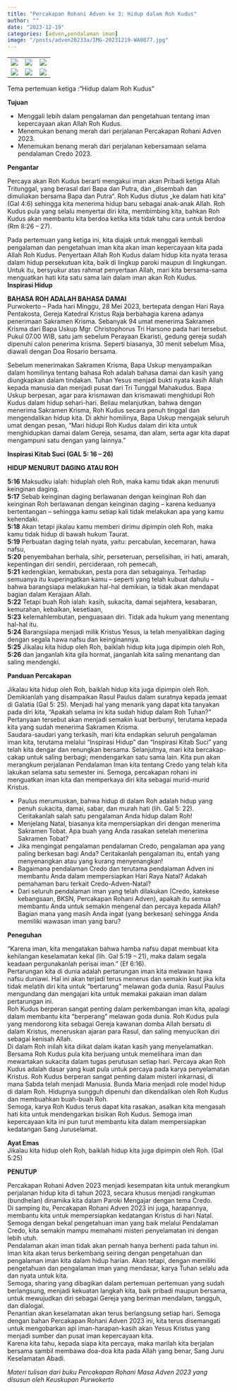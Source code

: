 ```yaml
---
title: "Percakapan Rohani Adven ke 3: Hidup dalam Roh Kudus"
author: ""
date: "2023-12-19"
categories: [adven,pendalaman iman]
image: "/posts/adven20233a/IMG-20231219-WA0077.jpg"
---
```


|                                                 |                                                 |                                                 |
|-------------------------------------------------|-------------------------------------------------|-------------------------------------------------|
| ![](/posts/adven20233a/IMG-20231219-WA0075.jpg) | ![](/posts/adven20233a/IMG-20231219-WA0071.jpg) | ![](/posts/adven20233a/IMG-20231219-WA0076.jpg) |
| ![](/posts/adven20233a/IMG-20231219-WA0077.jpg) | ![](/posts/adven20233a/IMG-20231219-WA0078.jpg) | ![](/posts/adven20233a/IMG-20231219-WA0079.jpg) |

Tema pertemuan ketiga :“Hidup dalam Roh Kudus”\

**Tujuan**\

-   Menggali lebih dalam pengalaman dan pengetahuan tentang iman kepercayaan akan Allah Roh Kudus.
-   Menemukan benang merah dari perjalanan Percakapan Rohani Adven 2023.
-   Menemukan benang merah dari perjalanan kebersamaan selama pendalaman Credo 2023.

**Pengantar**\

Percaya akan Roh Kudus berarti mengakui iman akan Pribadi ketiga Allah Tritunggal, yang berasal dari Bapa dan Putra, dan „disembah dan dimuliakan bersama Bapa dan Putra“. Roh Kudus diutus „ke dalam hati kita“ (Gal 4:6) sehingga kita menerima hidup baru sebagai anak-anak Allah. Roh Kudus pula yang selalu menyertai diri kita, membimbing kita, bahkan Roh Kudus akan membantu kita berdoa ketika kita tidak tahu cara untuk berdoa (Rm 8:26 – 27).\

Pada pertemuan yang ketiga ini, kita diajak untuk menggali kembali pengalaman dan pengetahuan iman kita akan iman kepercayaan kita pada Allah Roh Kudus. Penyertaan Allah Roh Kudus dalam hidup kita nyata terasa dalam hidup persekutuan kita, baik di lingkup paroki maupun di lingkungan. Untuk itu, bersyukur atas rahmat penyertaan Allah, mari kita bersama-sama menguatkan hati kita satu sama lain dalam iman akan Roh Kudus.\
**Inspirasi Hidup**\

**BAHASA ROH ADALAH BAHASA DAMAI**\
Purwokerto – Pada hari Minggu, 28 Mei 2023, bertepata dengan Hari Raya Pentakosta, Gereja Katedral Kristus Raja berbahagia karena adanya penerimaan Sakramen Krisma. Sebanyak 94 umat menerima Sakramen Krisma dari Bapa Uskup Mgr. Christophorus Tri Harsono pada hari tersebut. Pukul 07.00 WIB, satu jam sebelum Perayaan Ekaristi, gedung gereja sudah dipenuhi calon penerima krisma. Seperti biasanya, 30 menit sebelum Misa, diawali dengan Doa Rosario bersama.\

Sebelum menerimakan Sakramen Krisma, Bapa Uskup menyampaikan dalam homilinya tentang bahasa Roh adalah bahasa damai dan kasih yang diungkapkan dalam tindakan. Tuhan Yesus menjadi bukti nyata kasih Allah kepada manusia dan menjadi pusat dari Tri Tunggal Mahakudus. Bapa Uskup berpesan, agar para krismawan dan krismawati menghidupi Roh Kudus dalam hidup sehari-hari. Beliau melanjutkan, bahwa dengan menerima Sakramen Krisma, Roh Kudus secara penuh tinggal dan mengendalikan hidup kita. Di akhir homilinya, Bapa Uskup mengajak seluruh umat dengan pesan, “Mari hidupi Roh Kudus dalam diri kita untuk menghidupkan damai dalam Gereja, sesama, dan alam, serta agar kita dapat mengampuni satu dengan yang lainnya.” 

**Inspirasi Kitab Suci (GAL 5: 16 – 26)**

**HIDUP MENURUT DAGING ATAU ROH**

**5:16** Maksudku ialah: hiduplah oleh Roh, maka kamu tidak akan menuruti keinginan daging.\
**5:17** Sebab keinginan daging berlawanan dengan keinginan Roh dan keinginan Roh berlawanan dengan keinginan daging – karena keduanya bertentangan – sehingga kamu setiap kali tidak melakukan apa yang kamu kehendaki.\
**5:18** Akan tetapi jikalau kamu memberi dirimu dipimpin oleh Roh, maka kamu tidak hidup di bawah hukum Taurat.\
**5:19** Perbuatan daging telah nyata, yaitu: percabulan, kecemaran, hawa nafsu,\
**5:20** penyembahan berhala, sihir, perseteruan, perselisihan, iri hati, amarah, kepentingan diri sendiri, percideraan, roh pemecah,\
**5:21** kedengkian, kemabukan, pesta pora dan sebagainya. Terhadap semuanya itu kuperingatkan kamu – seperti yang telah kubuat dahulu – bahwa barangsiapa melakukan hal-hal demikian, ia tidak akan mendapat bagian dalam Kerajaan Allah.\
**5:22** Tetapi buah Roh ialah: kasih, sukacita, damai sejahtera, kesabaran, kemurahan, kebaikan, kesetiaan,\
**5:23** kelemahlembutan, penguasaan diri. Tidak ada hukum yang menentang hal-hal itu.\
**5:24** Barangsiapa menjadi milik Kristus Yesus, ia telah menyalibkan daging dengan segala hawa nafsu dan keinginannya.\
**5:25** Jikalau kita hidup oleh Roh, baiklah hidup kita juga dipimpin oleh Roh,\
**5:26** dan janganlah kita gila hormat, janganlah kita saling menantang dan saling mendengki.\

**Panduan Percakapan**\

Jikalau kita hidup oleh Roh, baiklah hidup kita juga dipimpin oleh Roh. Demikianlah yang disampaikan Rasul Paulus dalam suratnya kepada jemaat di Galatia (Gal 5: 25). Menjadi hal yang menarik yang dapat kita tanyakan pada diri kita, “Apakah selama ini kita sudah hidup dalam Roh Tuhan?” Pertanyaan tersebut akan menjadi semakin kuat berbunyi, terutama kepada kita yang sudah menerima Sakramen Krisma. \
Saudara-saudari yang terkasih, mari kita endapkan seluruh pengalaman iman kita, terutama melalui “Inspirasi Hidup” dan “Inspirasi Kitab Suci” yang telah kita dengar dan renungkan bersama. Selanjutnya, mari kita bercakap-cakap untuk saling berbagi; mendengarkan satu sama lain. Kita pun akan merangkum perjalanan Pendalaman Iman kita tentang Credo yang telah kita lakukan selama satu semester ini. Semoga, percakapan rohani ini menguatkan iman kita dan memperkaya diri kita sebagai murid-murid Kristus.\

-   Paulus merumuskan, bahwa hidup di dalam Roh adalah hidup yang penuh sukacita, damai, sabar, dan murah hati (lih. Gal 5: 22). Ceritakanlah salah satu pengalaman Anda hidup dalam Roh!
-   Menjelang Natal, biasanya kita mempersiapkan diri dengan menerima Sakramen Tobat. Apa buah yang Anda rasakan setelah menerima Sakramen Tobat?
-   Jika mengingat pengalaman pendalaman Credo, pengalaman apa yang paling berkesan bagi Anda? Ceritakanlah pengalaman itu, entah yang menyenangkan atau yang kurang menyenangkan!
-   Bagaimana pendalaman Credo dan terutama pendalaman Adven ini membantu Anda dalam mempersiapkan Hari Raya Natal? Adakah pemahaman baru terkait Credo-Adven-Natal?
-   Dari seluruh pendalaman iman yang telah dilakukan (Credo, katekese kebangsaan, BKSN, Percakapan Rohani Adven), apakah itu semua membantu Anda untuk semakin mengenal dan percaya kepada Allah? Bagian mana yang masih Anda ingat (yang berkesan) sehingga Anda memiliki wawasan iman yang baru?\

**Peneguhan**\

“Karena iman, kita mengatakan bahwa hamba nafsu dapat membuat kita kehilangan keselamatan kekal (lih. Gal 5:19 – 21), maka dalam segala keadaan pergunakanlah perisai iman.” (Ef 6:16).\
Pertarungan kita di dunia adalah pertarungan iman kita melawan hawa nafsu duniawi. Hal ini akan terjadi terus menerus dan semakin kuat jika kita tidak melatih diri kita untuk “bertarung” melawan goda dunia. Rasul Paulus mengundang dan mengajari kita untuk memakai pakaian iman dalam pertarungan ini.\
Roh Kudus berperan sangat penting dalam perkembangan iman kita, apalagi dalam membantu kita “berperang” melawan goda dunia. Roh Kudus pula yang mendorong kita sebagai Gereja kawanan domba Allah bersatu di dalam Kristus, meneruskan ajaran para Rasul, dan saling menyucikan diri sebagai kenisah Allah.\
Di dalam Roh inilah kita diikat dalam ikatan kasih yang menyelamatkan. Bersama Roh Kudus pula kita berjuang untuk memelihara iman dan mewartakan sukacita dalam tugas perutusan setiap hari.
Percaya akan Roh Kudus adalah dasar yang kuat pula untuk percaya pada karya penyelamatan Kristus.
Roh Kudus berperan sangat penting dalam misteri inkarnasi, di mana Sabda telah menjadi Manusia. Bunda Maria menjadi role model hidup di dalam Roh. Hidupnya sungguh dipenuhi dan dikendalikan oleh Roh Kudus dan membuahkan buah-buah Roh.\
Semoga, karya Roh Kudus terus dapat kita rasakan, asalkan kita mengasah hati kita untuk mendengarkan bisikan Roh Kudus. Semoga iman kepercayaan kita ini pun turut membantu kita dalam mempersiapkan kedatangan Sang Juruselamat.\

**Ayat Emas**\
Jikalau kita hidup oleh Roh, baiklah hidup kita juga dipimpin oleh Roh. (Gal 5:25)\

**PENUTUP**\

Percakapan Rohani Adven 2023 menjadi kesempatan kita untuk merangkum perjalanan hidup kita di tahun 2023, secara khusus menjadi rangkuman (bundhelan) dinamika kita dalam Paroki Mengajar dengan tema Credo.\
Di samping itu, Percakapan Rohani Adven 2023 ini juga, harapannya, membantu kita untuk mempersiapkan kedatangan Kristus di hari Natal. Semoga dengan bekal pengetahuan iman yang baik melalui Pendalaman Credo, kita semakin mampu memahami misteri penyelamatan ini dengan lebih utuh.\
Pendalaman akan iman tidak akan pernah hanya berhenti pada tahun ini. Iman kita akan terus berkembang seiring dengan pengetahuan dan pengalaman iman kita dalam hidup harian. Akan tetapi, dengan memiliki pengetahuan dan pengalaman iman yang mendasar, karya Tuhan selalu ada dan nyata untuk kita.\
Semoga, sharing yang dibagikan dalam pertemuan pertemuan yang sudah berlangsung, menjadi kekuatan langkah kita, baik pribadi maupun bersama, untuk mewujudkan diri sebagai Gereja yang beriman mendalam, tangguh, dan dialogal.\
Penantian akan keselamatan akan terus berlangsung setiap hari. Semoga dengan bahan Percakapan Rohani Adven 2023 ini, kita terus disemangati untuk mengobarkan api iman-harapan-kasih akan Yesus Kristus yang menjadi sumber dan pusat iman kepercayaan kita.\
Karena kita tahu, kepada siapa kita percaya, maka marilah kita berjalan bersama sambil membawa doa-doa kita pada Allah yang benar, Sang Juru Keselamatan Abadi.

*Materi tulisan dari buku Percakapan Rohani Masa Adven 2023 yang disusun oleh Keuskupan Purwokerto*